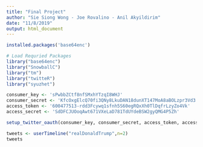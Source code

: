 ```yaml
---
title: "Final Project"
author: "Sie Siong Wong - Joe Rovalino - Anil Akyildirim"
date: "11/8/2019"
output: html_document
---
```


```r

installed.packages('base64enc')

```

```r
# Load Requried Packages
library("base64enc")
library("SnowballC")
library("tm")
library("twitteR")
library("syuzhet")
```

```r

consumer_key <- 'sPwbbZCtf8nfSMxhYTzqI8WHJ'
consumer_secret <- 'KfcOxgElcQ70fi3QNy8LkuDAN18dunXT147MoA8aBOLzpr3Vd3'
access_token <- '600477513-rdd3Fcywq1sfnh5S60egRQxXh0TlDqfrLzyZo4Vk'
access_secret <- 'SdDFCJUOoqAwt671VXeLaD781TdUYdeBSW2gyQMG4P5Zh'

setup_twitter_oauth(consumer_key, consumer_secret, access_token, access_secret)
```

```r
tweets <- userTimeline("realDonaldTrump",n=2)
tweets
```


